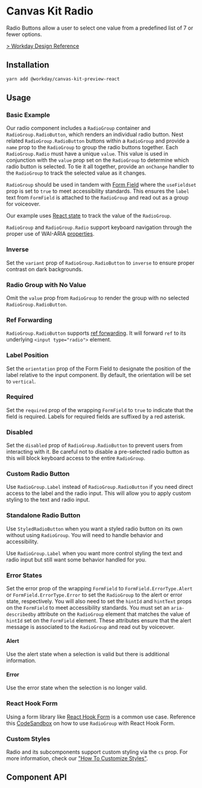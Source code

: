 

# Canvas Kit Radio

Radio Buttons allow a user to select one value from a predefined list of 7 or fewer options.

[> Workday Design Reference](https://design.workday.com/components/inputs/radio-buttons)

## Installation

```sh
yarn add @workday/canvas-kit-preview-react
```

## Usage

### Basic Example

Our radio component includes a `RadioGroup` container and `RadioGroup.RadioButton`, which renders an
individual radio button. Nest related `RadioGroup.RadioButton` buttons within a `RadioGroup` and
provide a `name` prop to the `RadioGroup` to group the radio buttons together. Each
`RadioGroup.Radio` must have a unique `value`. This value is used in conjunction with the `value`
prop set on the `RadioGroup` to determine which radio button is selected. To tie it all together,
provide an `onChange` handler to the `RadioGroup` to track the selected value as it changes.

`RadioGroup` should be used in tandem with [Form Field](/components/inputs/form-field/) where the
`useFieldset` prop is set to `true` to meet accessibility standards. This ensures the `label` text
from `FormField` is attached to the `RadioGroup` and read out as a group for voiceover.

<ExampleCodeBlock code={Basic} />

Our example uses [React state](<(https://react.dev/learn/state-a-components-memory)>) to track the
value of the `RadioGroup`.

`RadioGroup` and `RadioGroup.Radio` support keyboard navigation through the proper use of WAI-ARIA
[properties](https://developer.mozilla.org/en-US/docs/Web/Accessibility/ARIA/Roles/radiogroup_role#associated_wai-aria_roles_states_and_properties).

### Inverse

Set the `variant` prop of `RadioGroup.RadioButton` to `inverse` to ensure proper contrast on dark
backgrounds.

<ExampleCodeBlock code={Inverse} />

### Radio Group with No Value

Omit the `value` prop from `RadioGroup` to render the group with no selected
`RadioGroup.RadioButton`.

<ExampleCodeBlock code={NoValue} />

### Ref Forwarding

`RadioGroup.RadioButton` supports [ref forwarding](https://reactjs.org/docs/forwarding-refs.html).
It will forward `ref` to its underlying `<input type="radio">` element.

<ExampleCodeBlock code={RefForwarding} />

### Label Position

Set the `orientation` prop of the Form Field to designate the position of the label relative to the
input component. By default, the orientation will be set to `vertical`.

<ExampleCodeBlock code={LabelPosition} />

### Required

Set the `required` prop of the wrapping `FormField` to `true` to indicate that the field is
required. Labels for required fields are suffixed by a red asterisk.

<ExampleCodeBlock code={Required} />

### Disabled

Set the `disabled` prop of `RadioGroup.RadioButton` to prevent users from interacting with it. Be
careful not to disable a pre-selected radio button as this will block keyboard access to the entire
`RadioGroup`.

<ExampleCodeBlock code={Disabled} />

### Custom Radio Button

Use `RadioGroup.Label` instead of `RadioGroup.RadioButton` if you need direct access to the label
and the radio input. This will allow you to apply custom styling to the text and radio input.

<ExampleCodeBlock code={Custom} />

### Standalone Radio Button

Use `StyledRadioButton` when you want a styled radio button on its own without using `RadioGroup`.
You will need to handle behavior and accessibility.

<ExampleCodeBlock code={StandaloneRadio} />

Use `RadioGroup.Label` when you want more control styling the text and radio input but still want
some behavior handled for you.

### Error States

Set the error prop of the wrapping `FormField` to `FormField.ErrorType.Alert` or
`FormField.ErrorType.Error` to set the `RadioGroup` to the alert or error state, respectively. You
will also need to set the `hintId` and `hintText` props on the `FormField` to meet accessibility
standards. You must set an `aria-describedby` attribute on the `RadioGroup` element that matches the
value of `hintId` set on the `FormField` element. These attributes ensure that the alert message is
associated to the `RadioGroup` and read out by voiceover.

#### Alert

Use the alert state when a selection is valid but there is additional information.

<ExampleCodeBlock code={Alert} />

#### Error

Use the error state when the selection is no longer valid.

<ExampleCodeBlock code={Error} />

### React Hook Form

Using a form library like [React Hook Form](https://www.react-hook-form.com/) is a common use case.
Reference this [CodeSandbox](https://codesandbox.io/s/radio-preview-with-react-hook-form-stn5vr) on
how to use `RadioGroup` with React Hook Form.

### Custom Styles

Radio and its subcomponents support custom styling via the `cs` prop. For more information, check
our
["How To Customize Styles"](https://workday.github.io/canvas-kit/?path=/docs/styling-how-to-customize-styles--docs).

## Component API

<SymbolDoc name="RadioGroup" fileName="/preview-react/" />
